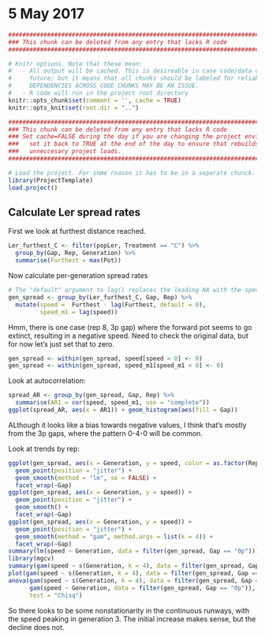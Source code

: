 # 5 May 2017

```r
#######################################################################################
### This chunk can be deleted from any entry that lacks R code                      ###
#######################################################################################

# Knitr options. Note that these mean:
#   - All output will be cached. This is desireable in case code/data changes in the 
#     future; but it means that all chunks should be labeled for reliable behavior. 
#     DEPENDENCIES ACROSS CODE CHUNKS MAY BE AN ISSUE.
#   - R code will run in the project root directory
knitr::opts_chunk$set(comment = '', cache = TRUE)
knitr::opts_knit$set(root.dir = "..")
```
```r
#######################################################################################
### This chunk can be deleted from any entry that lacks R code                      ###
### Set cache=FALSE during the day if you are changing the project environment;     ###
###   set it back to TRUE at the end of the day to ensure that rebuilds don't do    ###
###   unneccesary project loads.                                                    ###
#######################################################################################

# Load the project. For some reason it has to be in a separate chunck.
library(ProjectTemplate)
load.project()
```

## Calculate Ler spread rates
First we look at furthest distance reached.
```r
Ler_furthest_C <- filter(popLer, Treatment == "C") %>%
  group_by(Gap, Rep, Generation) %>%
  summarise(Furthest = max(Pot))
```

Now calculate per-generation spread rates
```r
# The "default" argument to lag() replaces the leading NA with the specified value
gen_spread <- group_by(Ler_furthest_C, Gap, Rep) %>%
  mutate(speed =  Furthest - lag(Furthest, default = 0),
         speed_m1 = lag(speed))
```

Hmm, there is one case (rep 8, 3p gap) where the forward pot seems to go extinct, resulting in a negative speed. Need to check the original data, but for now let's just set that to zero.

```r
gen_spread <- within(gen_spread, speed[speed < 0] <- 0)
gen_spread <- within(gen_spread, speed_m1[speed_m1 < 0] <- 0)
```

Look at autocorrelation:
```r
spread_AR <- group_by(gen_spread, Gap, Rep) %>% 
  summarise(AR1 = cor(speed, speed_m1, use = "complete"))
ggplot(spread_AR, aes(x = AR1)) + geom_histogram(aes(fill = Gap))
```
ALthough it looks like a bias towards negative values, I think that's mostly from the 3p gaps, where the pattern 0-4-0 will be common.

Look at trends by rep:
```r
ggplot(gen_spread, aes(x = Generation, y = speed, color = as.factor(Rep))) +
  geom_point(position = "jitter") + 
  geom_smooth(method = "lm", se = FALSE) + 
  facet_wrap(~Gap)
ggplot(gen_spread, aes(x = Generation, y = speed)) +
  geom_point(position = "jitter") + 
  geom_smooth() + 
  facet_wrap(~Gap)
ggplot(gen_spread, aes(x = Generation, y = speed)) +
  geom_point(position = "jitter") + 
  geom_smooth(method = "gam", method.args = list(k = 4)) + 
  facet_wrap(~Gap)
summary(lm(speed ~ Generation, data = filter(gen_spread, Gap == "0p")))
library(mgcv)
summary(gam(speed ~ s(Generation, k = 4), data = filter(gen_spread, Gap == "0p")))
plot(gam(speed ~ s(Generation, k = 4), data = filter(gen_spread, Gap == "0p")))
anova(gam(speed ~ s(Generation, k = 4), data = filter(gen_spread, Gap == "0p")), 
      gam(speed ~ Generation, data = filter(gen_spread, Gap == "0p")),
      test = "Chisq") 
```

So there looks to be some nonstationarity in the continuous runways, with the speed peaking in generation 3. The initial increase makes sense, but the decline does not.
